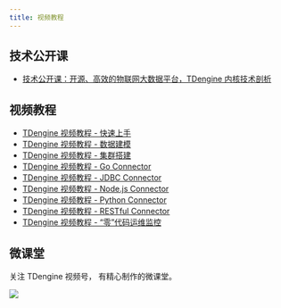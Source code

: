```yaml
---
title: 视频教程
---
```


## 技术公开课

- [技术公开课：开源、高效的物联网大数据平台，TDengine 内核技术剖析](https://www.taosdata.com/blog/2020/12/25/2126.html)

## 视频教程

- [TDengine 视频教程 - 快速上手](https://www.taosdata.com/blog/2020/11/11/1941.html)
- [TDengine 视频教程 - 数据建模](https://www.taosdata.com/blog/2020/11/11/1945.html)
- [TDengine 视频教程 - 集群搭建](https://www.taosdata.com/blog/2020/11/11/1961.html)
- [TDengine 视频教程 - Go Connector](https://www.taosdata.com/blog/2020/11/11/1951.html)
- [TDengine 视频教程 - JDBC Connector](https://www.taosdata.com/blog/2020/11/11/1955.html)
- [TDengine 视频教程 - Node.js Connector](https://www.taosdata.com/blog/2020/11/11/1957.html)
- [TDengine 视频教程 - Python Connector](https://www.taosdata.com/blog/2020/11/11/1963.html)
- [TDengine 视频教程 - RESTful Connector](https://www.taosdata.com/blog/2020/11/11/1965.html)
- [TDengine 视频教程 - “零”代码运维监控](https://www.taosdata.com/blog/2020/11/11/1959.html)

## 微课堂

关注 TDengine 视频号， 有精心制作的微课堂。

<img src="/img/shi-pin-hao.png" width={350} />
